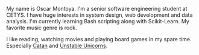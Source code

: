 My name is Oscar Montoya. I'm a senior software engineering student at
CETYS. I have huge interests in system design, web development and data
analysis. I'm currently learning Bash scripting along with Scikit-Learn. My favorite
music genre is rock.

I like reading, watching movies and playing board games
in my spare time. Especially [Catan](https://www.catan.com/) and
[Unstable Unicorns](https://www.unstablegames.com/collections/unstable-unicorns).
